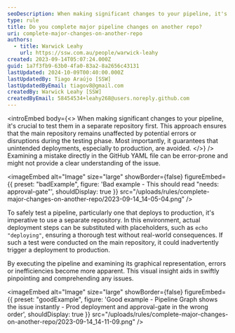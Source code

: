 ```yaml
---
seoDescription: When making significant changes to your pipeline, it's crucial to test them in a separate repository first to avoid unintended deployments and ensure a thorough test.
type: rule
title: Do you complete major pipeline changes on another repo?
uri: complete-major-changes-on-another-repo
authors:
  - title: Warwick Leahy
    url: https://ssw.com.au/people/warwick-leahy
created: 2023-09-14T05:07:24.000Z
guid: 1a7f3fb9-63b0-4fa0-83a2-8a2656c43131
lastUpdated: 2024-10-09T00:40:00.000Z
lastUpdatedBy: Tiago Araújo [SSW]
lastUpdatedByEmail: tiagov8@gmail.com
createdBy: Warwick Leahy [SSW]
createdByEmail: 58454534+leahy268@users.noreply.github.com
---
```


<introEmbed
  body={<>
When making significant changes to your pipeline, it's crucial to test them in a separate repository first. This approach ensures that the main repository remains unaffected by potential errors or disruptions during the testing phase. Most importantly, it guarantees that unintended deployments, especially to production, are avoided.
  </>}
/>
Examining a mistake directly in the GitHub YAML file can be error-prone and might not provide a clear understanding of the issue.

<imageEmbed
  alt="Image"
  size="large"
  showBorder={false}
  figureEmbed={{
    preset: "badExample",
    figure: 'Bad example - This should read "needs: approval-gate"',
    shouldDisplay: true
  }}
  src="/uploads/rules/complete-major-changes-on-another-repo/2023-09-14_14-05-04.png"
/>

To safely test a pipeline, particularly one that deploys to production, it's imperative to use a separate repository. In this environment, actual deployment steps can be substituted with placeholders, such as `echo "deploying"`, ensuring a thorough test without real-world consequences. If such a test were conducted on the main repository, it could inadvertently trigger a deployment to production.

By executing the pipeline and examining its graphical representation, errors or inefficiencies become more apparent. This visual insight aids in swiftly pinpointing and comprehending any issues.

<imageEmbed
  alt="Image"
  size="large"
  showBorder={false}
  figureEmbed={{
    preset: "goodExample",
    figure: 'Good example - Pipeline Graph shows the issue instantly - Prod deployment and approval-gate in the wrong order',
    shouldDisplay: true
  }}
  src="/uploads/rules/complete-major-changes-on-another-repo/2023-09-14_14-11-09.png"
/>
